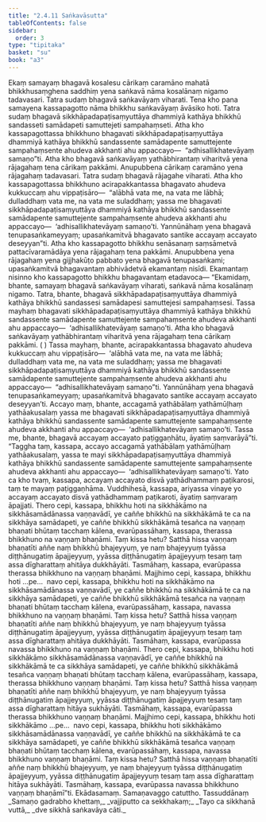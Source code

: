```yaml
---
title: "2.4.11 Saṅkavāsutta"
tableOfContents: false
sidebar:
  order: 3
type: "tipitaka"
basket: "su"
book: "a3"
---
```



<DynamicBreadcrumb />

<Division number="92" book="a3">

<Paragraph number="777" book="a3">
Ekaṃ samayaṃ bhagavā kosalesu cārikaṃ caramāno mahatā bhikkhusaṃghena saddhiṃ yena saṅkavā nāma kosalānaṃ nigamo tadavasari. Tatra sudaṃ bhagavā saṅkavāyaṃ viharati. Tena kho pana samayena kassapagotto nāma bhikkhu saṅkavāyaṃ āvāsiko hoti. Tatra sudaṃ bhagavā sikkhāpadapaṭisaṃyuttāya dhammiyā kathāya bhikkhū sandasseti samādapeti samuttejeti sampahaṃseti. Atha kho kassapagottassa bhikkhuno bhagavati sikkhāpadapaṭisaṃyuttāya dhammiyā kathāya bhikkhū sandassente samādapente samuttejente sampahaṃsente ahudeva akkhanti ahu appaccayo—  “adhisallikhatevāyaṃ samaṇo”ti. Atha kho bhagavā saṅkavāyaṃ yathābhirantaṃ viharitvā yena rājagahaṃ tena cārikaṃ pakkāmi. Anupubbena cārikaṃ caramāno yena rājagahaṃ tadavasari. Tatra sudaṃ bhagavā rājagahe viharati.
</Paragraph>

<Paragraph number="778" book="a3">
Atha kho kassapagottassa bhikkhuno acirapakkantassa bhagavato ahudeva kukkuccaṃ ahu vippaṭisāro—  “alābhā vata me, na vata me lābhā; dulladdhaṃ vata me, na vata me suladdhaṃ; yassa me bhagavati sikkhāpadapaṭisaṃyuttāya dhammiyā kathāya bhikkhū sandassente samādapente samuttejente sampahaṃsente ahudeva akkhanti ahu appaccayo—  ‘adhisallikhatevāyaṃ samaṇo’ti. Yannūnāhaṃ yena bhagavā tenupasaṅkameyyaṃ; upasaṅkamitvā bhagavato santike accayaṃ accayato deseyyan”ti. Atha kho kassapagotto bhikkhu senāsanaṃ saṃsāmetvā pattacīvaramādāya yena rājagahaṃ tena pakkāmi. Anupubbena yena rājagahaṃ yena gijjhakūṭo pabbato yena bhagavā tenupasaṅkami; upasaṅkamitvā bhagavantaṃ abhivādetvā ekamantaṃ nisīdi. Ekamantaṃ nisinno kho kassapagotto bhikkhu bhagavantaṃ etadavoca—
</Paragraph>

<Paragraph number="779" book="a3">
“Ekamidaṃ, bhante, samayaṃ bhagavā saṅkavāyaṃ viharati, saṅkavā nāma kosalānaṃ nigamo. Tatra, bhante, bhagavā sikkhāpadapaṭisaṃyuttāya dhammiyā kathāya bhikkhū sandassesi samādapesi samuttejesi sampahaṃsesi. Tassa mayhaṃ bhagavati sikkhāpadapaṭisaṃyuttāya dhammiyā kathāya bhikkhū sandassente samādapente samuttejente sampahaṃsente ahudeva akkhanti ahu appaccayo—  ‘adhisallikhatevāyaṃ samaṇo’ti. Atha kho bhagavā saṅkavāyaṃ yathābhirantaṃ viharitvā yena rājagahaṃ tena cārikaṃ pakkāmi. ( ) Tassa mayhaṃ, bhante, acirapakkantassa bhagavato ahudeva kukkuccaṃ ahu vippaṭisāro—  ‘alābhā vata me, na vata me lābhā; dulladdhaṃ vata me, na vata me suladdhaṃ; yassa me bhagavati sikkhāpadapaṭisaṃyuttāya dhammiyā kathāya bhikkhū sandassente samādapente samuttejente sampahaṃsente ahudeva akkhanti ahu appaccayo—  “adhisallikhatevāyaṃ samaṇo”ti. Yannūnāhaṃ yena bhagavā tenupasaṅkameyyaṃ; upasaṅkamitvā bhagavato santike accayaṃ accayato deseyyan’ti. Accayo maṃ, bhante, accagamā yathābālaṃ yathāmūḷhaṃ yathāakusalaṃ yassa me bhagavati sikkhāpadapaṭisaṃyuttāya dhammiyā kathāya bhikkhū sandassente samādapente samuttejente sampahaṃsente ahudeva akkhanti ahu appaccayo—  ‘adhisallikhatevāyaṃ samaṇo’ti. Tassa me, bhante, bhagavā accayaṃ accayato paṭiggaṇhātu, āyatiṃ saṃvarāyā”ti.
</Paragraph>

<Paragraph number="780" book="a3">
“Taggha taṃ, kassapa, accayo accagamā yathābālaṃ yathāmūḷhaṃ yathāakusalaṃ, yassa te mayi sikkhāpadapaṭisaṃyuttāya dhammiyā kathāya bhikkhū sandassente samādapente samuttejente sampahaṃsente ahudeva akkhanti ahu appaccayo—  ‘adhisallikhatevāyaṃ samaṇo’ti. Yato ca kho tvaṃ, kassapa, accayaṃ accayato disvā yathādhammaṃ paṭikarosi, taṃ te mayaṃ paṭiggaṇhāma. Vuddhihesā, kassapa, ariyassa vinaye yo accayaṃ accayato disvā yathādhammaṃ paṭikaroti, āyatiṃ saṃvaraṃ āpajjati.
</Paragraph>

<Paragraph number="781" book="a3">
Thero cepi, kassapa, bhikkhu hoti na sikkhākāmo na sikkhāsamādānassa vaṇṇavādī, ye caññe bhikkhū na sikkhākāmā te ca na sikkhāya samādapeti, ye caññe bhikkhū sikkhākāmā tesañca na vaṇṇaṃ bhaṇati bhūtaṃ tacchaṃ kālena, evarūpassāhaṃ, kassapa, therassa bhikkhuno na vaṇṇaṃ bhaṇāmi. Taṃ kissa hetu? Satthā hissa vaṇṇaṃ bhaṇatīti aññe naṃ bhikkhū bhajeyyuṃ, ye naṃ bhajeyyuṃ tyāssa diṭṭhānugatiṃ āpajjeyyuṃ, yyāssa diṭṭhānugatiṃ āpajjeyyuṃ tesaṃ taṃ assa dīgharattaṃ ahitāya dukkhāyāti. Tasmāhaṃ, kassapa, evarūpassa therassa bhikkhuno na vaṇṇaṃ bhaṇāmi.
</Paragraph>

<Paragraph number="782" book="a3">
Majjhimo cepi, kassapa, bhikkhu hoti …pe…  navo cepi, kassapa, bhikkhu hoti na sikkhākāmo na sikkhāsamādānassa vaṇṇavādī, ye caññe bhikkhū na sikkhākāmā te ca na sikkhāya samādapeti, ye caññe bhikkhū sikkhākāmā tesañca na vaṇṇaṃ bhaṇati bhūtaṃ tacchaṃ kālena, evarūpassāhaṃ, kassapa, navassa bhikkhuno na vaṇṇaṃ bhaṇāmi. Taṃ kissa hetu? Satthā hissa vaṇṇaṃ bhaṇatīti aññe naṃ bhikkhū bhajeyyuṃ, ye naṃ bhajeyyuṃ tyāssa diṭṭhānugatiṃ āpajjeyyuṃ, yyāssa diṭṭhānugatiṃ āpajjeyyuṃ tesaṃ taṃ assa dīgharattaṃ ahitāya dukkhāyāti. Tasmāhaṃ, kassapa, evarūpassa navassa bhikkhuno na vaṇṇaṃ bhaṇāmi.
</Paragraph>

<Paragraph number="783" book="a3">
Thero cepi, kassapa, bhikkhu hoti sikkhākāmo sikkhāsamādānassa vaṇṇavādī, ye caññe bhikkhū na sikkhākāmā te ca sikkhāya samādapeti, ye caññe bhikkhū sikkhākāmā tesañca vaṇṇaṃ bhaṇati bhūtaṃ tacchaṃ kālena, evarūpassāhaṃ, kassapa, therassa bhikkhuno vaṇṇaṃ bhaṇāmi. Taṃ kissa hetu? Satthā hissa vaṇṇaṃ bhaṇatīti aññe naṃ bhikkhū bhajeyyuṃ, ye naṃ bhajeyyuṃ tyāssa diṭṭhānugatiṃ āpajjeyyuṃ, yyāssa diṭṭhānugatiṃ āpajjeyyuṃ tesaṃ taṃ assa dīgharattaṃ hitāya sukhāyāti. Tasmāhaṃ, kassapa, evarūpassa therassa bhikkhuno vaṇṇaṃ bhaṇāmi.
</Paragraph>

<Paragraph number="784" book="a3">
Majjhimo cepi, kassapa, bhikkhu hoti sikkhākāmo …pe…  navo cepi, kassapa, bhikkhu hoti sikkhākāmo sikkhāsamādānassa vaṇṇavādī, ye caññe bhikkhū na sikkhākāmā te ca sikkhāya samādapeti, ye caññe bhikkhū sikkhākāmā tesañca vaṇṇaṃ bhaṇati bhūtaṃ tacchaṃ kālena, evarūpassāhaṃ, kassapa, navassa bhikkhuno vaṇṇaṃ bhaṇāmi. Taṃ kissa hetu? Satthā hissa vaṇṇaṃ bhaṇatīti aññe naṃ bhikkhū bhajeyyuṃ, ye naṃ bhajeyyuṃ tyāssa diṭṭhānugatiṃ āpajjeyyuṃ, yyāssa diṭṭhānugatiṃ āpajjeyyuṃ tesaṃ taṃ assa dīgharattaṃ hitāya sukhāyāti. Tasmāhaṃ, kassapa, evarūpassa navassa bhikkhuno vaṇṇaṃ bhaṇāmī”ti.

</Paragraph>
</Division>

<Paragraph number="785" type="center" book="a3">
Ekādasamaṃ.



</Paragraph>

<Paragraph number="786" type="center" book="a3">
Samaṇavaggo catuttho.



</Paragraph>

<Paragraph number="787" type="center" book="a3">
Tassuddānaṃ


</Paragraph>

<Paragraph number="788" type="verses" book="a3">
_Samaṇo gadrabho khettaṃ,_  
_vajjiputto ca sekkhakaṃ;_  
_Tayo ca sikkhanā vuttā,_  
_dve sikkhā saṅkavāya cāti._
</Paragraph>